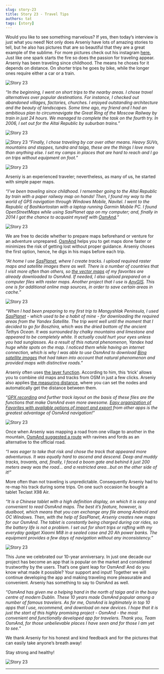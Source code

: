 ```yaml
---
slug: story-23
title: Story 23 - Travel Tips
authors: tat
tags: [story]
---
```


Would you like to see something marvelous? If yes, then today’s interview is just what you need! Not only does Arseniy have lots of amazing stories to tell, but he also has pictures that are so beautiful that they are a great example of the sublime. For more pictures check out his instagram <a href="https://www.instagram.com/comportal_/">here.</a>
Just like one spark starts the fire so does the passion for traveling appear. Arseniy has been traveling since childhood. The means he choses for it depends on distance. On shorter trips he goes by bike, while the longer ones require either a car or a train.

![Story 23](./1.jpg)

<!--truncate-->

_“In the beginning, I went on short trips to the nearby areas. I chose travel alternatives over popular destinations. For instance, I checked out abandoned villages, factories, churches. I enjoyed outstanding architecture and the beauty of landscapes._ 
_Some time ago, my friend and I had an ambitious plan to circumnavigate the Great Ring of the Moscow Railway by train in just 24 hours. We managed to complete the task on the fourth try. In 2006, I set out for the Altai Republic by suburban trains.”_

![Story 23](./2.jpg)

![Story 23](./3.jpg)
_“Finally, I chose traveling by car over other means. Heavy SUVs, mountains and steppes, tundra and taiga, these are the things I love more than anything else. I set my camps in places that are hard to reach and I go on trips without equipment on foot.”_

![Story 23](./4.jpg)

Arseniy is an experienced traveler; nevertheless, as many of us, he started with simple paper maps.

_“I’ve been traveling since childhood. I remember going to the Altai Republic by train with a paper railway map on hands! Then, I found my way to the world of GPS navigation through Windows Mobile, Navitel. I went to the Republic of Bashkortostan with a laptop running Garmin Mobile PC. I found OpenStreetMaps while using SasPlanet app on my computer; and, finally in 2014 I got the chance to acquaint myself with <a href="https://osmand.net/">OsmAnd</a>.”_

![Story 23](./5.jpg)

We are free to decide whether to prepare maps beforehand or venture for an adventure unprepared. <a href="https://osmand.net/">OsmAnd</a> helps you to get maps done faster or minimizes the risk of getting lost without proper guidance. Arseniy choses the first option, hence, he digs in his maps before each trip.

_“At home I use <a href="https://osmand.net/docs/user/plugins/online-map#sasplanet">SasPlanet</a>, where I create tracks. I upload required raster maps and satellite images there as well. There is a number of countries that I visit more often than others, so <a href="https://osmand.net/docs/user/map/vector-maps">the vector maps</a> of my favorites are already downloaded to OsmAnd. If needed, I also upload prepared on a computer files with raster maps. Another project that I use is <a href="https://anygis.ru/Web/Html/Osmand_en">AnyGIS</a>. This one is for additional online map sources, in order to save certain areas in cache.”_

![Story 23](./6.jpg)

_“When I had been preparing to my first trip to Mangyshlak Peninsula, I used <a href="https://osmand.net/docs/user/plugins/online-map#sasplanet">SasPlanet</a> - which used to be a habit of mine - for downloading the required areas from the Yandex Satellite. The trip went well until the moment that I decided to go for Boszhira, which was the dried bottom of the ancient Tethys Ocean. It was surrounded by chalky mountains and limestone and appeared to be completely white. It actually could hurt your eyes unless you had sunglasses. As a result of this natural phenomenon, Yandex had huge white spots on the map. I noticed them while having an internet connection, which is why I was able to use OsmAnd to download <a href="https://osmand.net/docs/user/plugins/online-map">Bing satellite images</a> that had taken into account that natural phenomenon and provided maps with distinctive roads.”_

Arseniy often uses <a href="https://osmand.net/docs/user/plugins/online-map">the layer function</a>. According to him, this ‘trick’ allows you to combine old maps and tracks from OSM in just a few clicks. Arseniy also applies <a href="https://osmand.net/docs/user/widgets/radius-ruler#distance-by-tap-tool">the measuring distance</a>, where you can set the nodes and automatically get the distance between them.

_“<a href="https://osmand.net/docs/user/plugins/trip-recording">GPX recording</a> and further track layout on the basis of these files are the functions that make OsmAnd even more awesome. <a href="https://osmand.net/docs/user/personal/favorites">Easy organization of Favorites with available options of import and export</a> from other apps is the greatest advantage of OsmAnd navigation!”_

![Story 23](./7.jpg)

Once when Arseniy was mapping a road from one village to another in the mountain, <a href="https://osmand.net/docs/user/navigation/">OsmAnd suggested a route</a> with ravines and fords as an alternative to the official road.

_“I was eager to take that risk and chose the track that appeared more adventurous. It was equally hard to ascend and descend. Deep and muddy tracks, trovants, and, finally, I faced a boom gate and behind it just 200 meters away was the road… and a restricted area...but on the other side of it!”_

More often than not traveling is unpredictable. Consequently Arseniy had to re-map his track during some trips. On one such occasion he bought a tablet Teclast X98 Air.

_“It is a Chinese tablet with a high definition display, on which it is easy and convenient to read OsmAnd maps. The best it’s feature, however, is dualboot, which means that you can exchange any file among Android and ОС Windows. Then, with the help of SasPlanet, Arseniy creates new maps for our OsmAnd. The tablet is constantly being charged during car rides, so the battery life is not a problem. I set out for short trips or rafting with my everyday gadget Xiaomi MI8 in a sealed case and 20 Ah power banks. The equipment provides a few days of navigation without any inconsistency.”_

![Story 23](./9.jpg)

This June we celebrated our 10-year anniversary. In just one decade our project has become an app that is popular on the market and considered trustworthy by the users. That’s one giant leap for OsmAnd! And do you know what made it possible? Your support and input! Together we will continue developing the app and making traveling more pleasurable and convenient. Arseniy has something to say to OsmAnd as well.

_“OsmAnd has given me a helping hand in the north of taiga and in the busy centre of modern Dublin. These 10 years made OsmAnd popular among a number of famous travelers. As for me, OsmAnd is legitimately in top 10 apps that I use, recommend, and download on new devices. I hope that it is just the start of this highly promising project - OsmAnd - the most convenient and functionally developed app for travelers. Thank you, Team OsmAnd, for those unbelievable places I have seen and for those I am yet to see.”_

We thank Arseniy for his honest and kind feedback and for the pictures that can easily take anyone’s breath away! 

Stay strong and healthy!

![Story 23](./10.jpg)
_________________________________________________

<LinksSocial/>
<LinksTelegram/>

<AndroidStore/>
<AppleStore/>